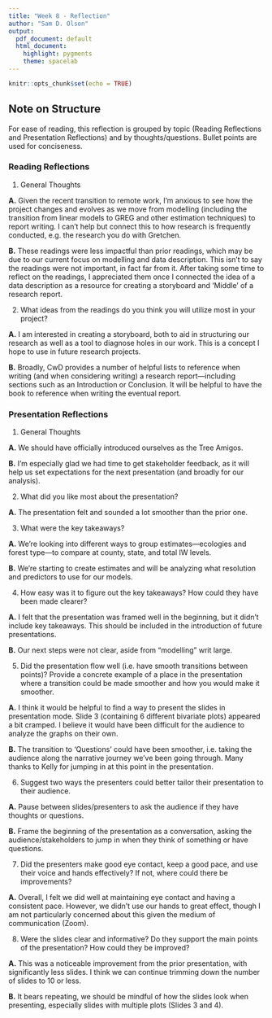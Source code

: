 ```yaml
---
title: "Week 8 - Reflection"
author: "Sam D. Olson"
output:
  pdf_document: default
  html_document:
    highlight: pygments
    theme: spacelab
---
```


```r
knitr::opts_chunk$set(echo = TRUE)
```

## Note on Structure

For ease of reading, this reflection is grouped by topic (Reading Reflections and Presentation Reflections) and by thoughts/questions. Bullet points are used for conciseness.  

### Reading Reflections

1. General Thoughts

**A.** Given the recent transition to remote work, I'm anxious to see how the project changes and evolves as we move from modelling (including the transition from linear models to GREG and other estimation techniques) to report writing. I can't help but connect this to how research is frequently conducted, e.g. the research you do with Gretchen. 

**B.** These readings were less impactful than prior readings, which may be due to our current focus on modelling and data description. This isn't to say the readings were not important, in fact far from it. After taking some time to reflect on the readings, I appreciated them once I connected the idea of a data description as a resource for creating a storyboard and 'Middle' of a research report. 

2. What ideas from the readings do you think you will utilize most in your project?

**A.** I am interested in creating a storyboard, both to aid in structuring our research as well as a tool to diagnose holes in our work. This is a concept I hope to use in future research projects. 

**B.** Broadly, CwD provides a number of helpful lists to reference when writing (and when considering writing) a research report---including sections such as an Introduction or Conclusion. It will be helpful to have the book to reference when writing the eventual report. 

### Presentation Reflections

1. General Thoughts

**A.** We should have officially introduced ourselves as the Tree Amigos. 

**B.** I'm especially glad we had time to get stakeholder feedback, as it will help us set expectations for the next presentation (and broadly for our analysis).

2. What did you like most about the presentation?

**A.** The presentation felt and sounded a lot smoother than the prior one. 

3. What were the key takeaways?

**A.** We're looking into different ways to group estimates---ecologies and forest type---to compare at county, state, and total IW levels. 

**B.** We're starting to create estimates and will be analyzing what resolution and predictors to use for our models. 

4. How easy was it to figure out the key takeaways?  How could they have been made clearer?

**A.** I felt that the presentation was framed well in the beginning, but it didn't include key takeaways. This should be included in the introduction of future presentations. 

**B.** Our next steps were not clear, aside from "modelling" writ large.    

5. Did the presentation flow well (i.e. have smooth transitions between points)?  Provide a concrete example of a place in the presentation where a transition could be made smoother and how you would make it smoother.

**A.** I think it would be helpful to find a way to present the slides in presentation mode. Slide 3 (containing 6 different bivariate plots) appeared a bit cramped. I believe it would have been difficult for the audience to analyze the graphs on their own. 

**B.** The transition to 'Questions' could have been smoother, i.e. taking the audience along the narrative journey we've been going through. Many thanks to Kelly for jumping in at this point in the presentation. 

6. Suggest two ways the presenters could better tailor their presentation to their audience.

**A.** Pause between slides/presenters to ask the audience if they have thoughts or questions. 

**B.** Frame the beginning of the presentation as a conversation, asking the audience/stakeholders to jump in when they think of something or have questions. 

7. Did the presenters make good eye contact, keep a good pace, and use their voice and hands effectively?  If not, where could there be improvements?

**A.** Overall, I felt we did well at maintaining eye contact and having a consistent pace. However, we didn't use our hands to great effect, though I am not particularly concerned about this given the medium of communication (Zoom). 

8. Were the slides clear and informative?  Do they support the main points of the presentation?  How could they be improved?

**A.** This was a noticeable improvement from the prior presentation, with significantly less slides. I think we can continue trimming down the number of slides to 10 or less. 

**B.** It bears repeating, we should be mindful of how the slides look when presenting, especially slides with multiple plots (Slides 3 and 4). 